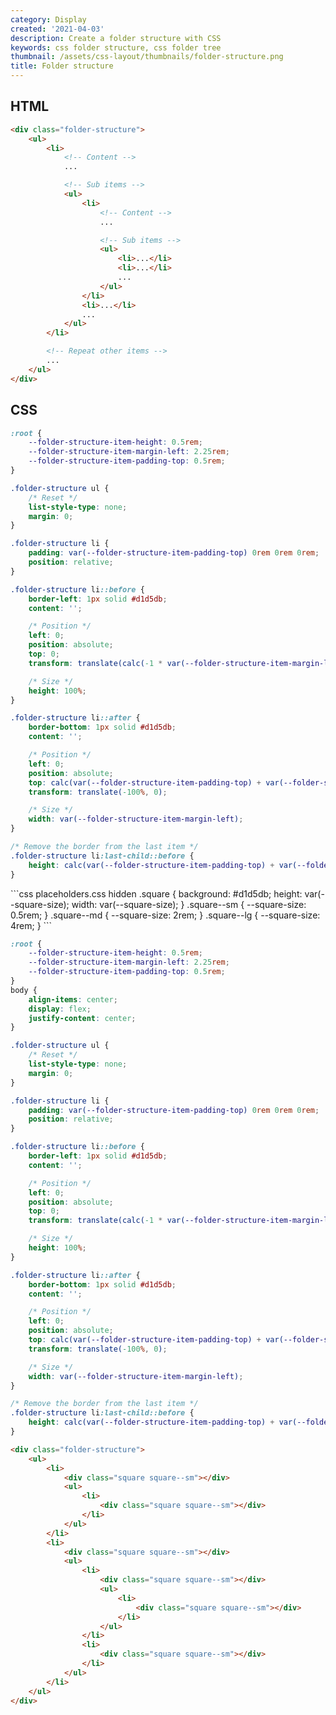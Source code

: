 ```yaml
---
category: Display
created: '2021-04-03'
description: Create a folder structure with CSS
keywords: css folder structure, css folder tree
thumbnail: /assets/css-layout/thumbnails/folder-structure.png
title: Folder structure
---
```


## HTML

```html
<div class="folder-structure">
    <ul>
        <li>
            <!-- Content -->
            ...

            <!-- Sub items -->
            <ul>
                <li>
                    <!-- Content -->
                    ...

                    <!-- Sub items -->
                    <ul>
                        <li>...</li>
                        <li>...</li>
                        ...
                    </ul>
                </li>
                <li>...</li>
                ...
            </ul>
        </li>

        <!-- Repeat other items -->
        ...
    </ul>
</div>
```

## CSS

```css
:root {
    --folder-structure-item-height: 0.5rem;
    --folder-structure-item-margin-left: 2.25rem;
    --folder-structure-item-padding-top: 0.5rem;
}

.folder-structure ul {
    /* Reset */
    list-style-type: none;
    margin: 0;
}

.folder-structure li {
    padding: var(--folder-structure-item-padding-top) 0rem 0rem 0rem;
    position: relative;
}

.folder-structure li::before {
    border-left: 1px solid #d1d5db;
    content: '';

    /* Position */
    left: 0;
    position: absolute;
    top: 0;
    transform: translate(calc(-1 * var(--folder-structure-item-margin-left)), 0);

    /* Size */
    height: 100%;
}

.folder-structure li::after {
    border-bottom: 1px solid #d1d5db;
    content: '';

    /* Position */
    left: 0;
    position: absolute;
    top: calc(var(--folder-structure-item-padding-top) + var(--folder-structure-item-height) / 2);
    transform: translate(-100%, 0);

    /* Size */
    width: var(--folder-structure-item-margin-left);
}

/* Remove the border from the last item */
.folder-structure li:last-child::before {
    height: calc(var(--folder-structure-item-padding-top) + var(--folder-structure-item-height) / 2);
}
```

<Playground>
```css placeholders.css hidden
.square {
    background: #d1d5db;
    height: var(--square-size);
    width: var(--square-size);
}
.square--sm {
    --square-size: 0.5rem;
}
.square--md {
    --square-size: 2rem;
}
.square--lg {
    --square-size: 4rem;
}
```

```css styles.css hidden
:root {
    --folder-structure-item-height: 0.5rem;
    --folder-structure-item-margin-left: 2.25rem;
    --folder-structure-item-padding-top: 0.5rem;
}
body {
    align-items: center;
    display: flex;
    justify-content: center;
}

.folder-structure ul {
    /* Reset */
    list-style-type: none;
    margin: 0;
}

.folder-structure li {
    padding: var(--folder-structure-item-padding-top) 0rem 0rem 0rem;
    position: relative;
}

.folder-structure li::before {
    border-left: 1px solid #d1d5db;
    content: '';

    /* Position */
    left: 0;
    position: absolute;
    top: 0;
    transform: translate(calc(-1 * var(--folder-structure-item-margin-left)), 0);

    /* Size */
    height: 100%;
}

.folder-structure li::after {
    border-bottom: 1px solid #d1d5db;
    content: '';

    /* Position */
    left: 0;
    position: absolute;
    top: calc(var(--folder-structure-item-padding-top) + var(--folder-structure-item-height) / 2);
    transform: translate(-100%, 0);

    /* Size */
    width: var(--folder-structure-item-margin-left);
}

/* Remove the border from the last item */
.folder-structure li:last-child::before {
    height: calc(var(--folder-structure-item-padding-top) + var(--folder-structure-item-height) / 2);
}
```

```html index.html hidden
<div class="folder-structure">
    <ul>
        <li>
            <div class="square square--sm"></div>
            <ul>
                <li>
                    <div class="square square--sm"></div>
                </li>
            </ul>
        </li>
        <li>
            <div class="square square--sm"></div>
            <ul>
                <li>
                    <div class="square square--sm"></div>
                    <ul>
                        <li>
                            <div class="square square--sm"></div>
                        </li>
                    </ul>
                </li>
                <li>
                    <div class="square square--sm"></div>
                </li>
            </ul>
        </li>
    </ul>
</div>
```
</Playground>
